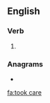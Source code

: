 ==English==

===Verb===
{{head|en|verb form}}

# {{en-simple past of|take care}}

===Anagrams===
* {{l|en|caretook}}

[[fa:took care]]